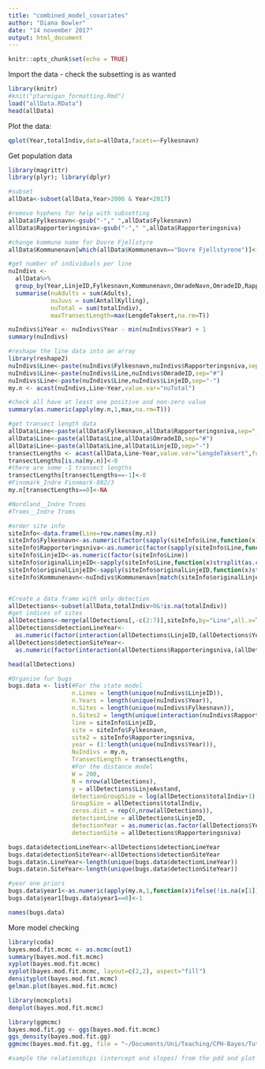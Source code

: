 ```yaml
---
title: "combined_model_covariates"
author: "Diana Bowler"
date: "14 november 2017"
output: html_document
---
```


```r

knitr::opts_chunk$set(echo = TRUE)

```

Import the data - check the subsetting is as wanted

```r
library(knitr)
#knit("ptarmigan_formatting.Rmd")
load("allData.RData")
head(allData)

```

Plot the data:

```r

qplot(Year,totalIndiv,data=allData,facets=~Fylkesnavn)

```


Get population data

```r
library(magrittr)
library(plyr); library(dplyr)

#subset
allData<-subset(allData,Year>2006 & Year<2017)

#remove hyphens for help with subsetting
allData$Fylkesnavn<-gsub("-"," ",allData$Fylkesnavn)
allData$Rapporteringsniva<-gsub("-"," ",allData$Rapporteringsniva)

#change kommune name for Dovre Fjellstyre
allData$Kommunenavn[which(allData$Kommunenavn=="Dovre Fjellstyrene")]<-"Dovre"

#get number of individuals per line
nuIndivs <-
  allData%>%
  group_by(Year,LinjeID,Fylkesnavn,Kommunenavn,OmradeNavn,OmradeID,Rapporteringsniva, add = T) %>%
  summarise(nuAdults = sum(Adults), 
            nuJuvs = sum(AntallKylling),
            nuTotal = sum(totalIndiv),
            maxTransectLength=max(LengdeTaksert,na.rm=T))

nuIndivs$iYear <- nuIndivs$Year - min(nuIndivs$Year) + 1
summary(nuIndivs)

#reshape the line data into an array
library(reshape2)
nuIndivs$Line<-paste(nuIndivs$Fylkesnavn,nuIndivs$Rapporteringsniva,sep="_")
nuIndivs$Line<-paste(nuIndivs$Line,nuIndivs$OmradeID,sep="#")
nuIndivs$Line<-paste(nuIndivs$Line,nuIndivs$LinjeID,sep="-")
my.n <- acast(nuIndivs,Line~Year,value.var="nuTotal")

#check all have at least one positive and non-zero value
summary(as.numeric(apply(my.n,1,max,na.rm=T)))

#get transect length data
allData$Line<-paste(allData$Fylkesnavn,allData$Rapporteringsniva,sep="_")
allData$Line<-paste(allData$Line,allData$OmradeID,sep="#")
allData$Line<-paste(allData$Line,allData$LinjeID,sep="-")
transectLengths <- acast(allData,Line~Year,value.var="LengdeTaksert",fun=max,na.rm=T)
transectLengths[is.na(my.n)]<-0
#there are some -1 transect lengths
transectLengths[transectLengths==-1]<-0
#Finnmark_Indre Finnmark-882/3
my.n[transectLengths==0]<-NA

#Nordland__Indre Troms             
#Troms__Indre Troms 

#order site info
siteInfo<-data.frame(Line=row.names(my.n))
siteInfo$Fylkesnavn<-as.numeric(factor(sapply(siteInfo$Line,function(x)strsplit(as.character(x),"_")[[1]][1])))
siteInfo$Rapporteringsniva<-as.numeric(factor(sapply(siteInfo$Line,function(x)strsplit(as.character(x),"#")[[1]][1])))
siteInfo$LinjeID<-as.numeric(factor(siteInfo$Line))
siteInfo$originalLinjeID<-sapply(siteInfo$Line,function(x)strsplit(as.character(x),"#")[[1]][2])
siteInfo$originalLinjeID<-sapply(siteInfo$originalLinjeID,function(x)strsplit(as.character(x),"-")[[1]][2])
siteInfo$Kommunenavn<-nuIndivs$Kommunenavn[match(siteInfo$originalLinjeID,nuIndivs$LinjeID)]


#Create a data frame with only detection
allDetections<-subset(allData,totalIndiv>0&!is.na(totalIndiv))
#get indices of sites
allDetections<-merge(allDetections[,-c(2:7)],siteInfo,by="Line",all.x=T,sort=FALSE)
allDetections$detectionLineYear<-
  as.numeric(factor(interaction(allDetections$LinjeID,(allDetections$Year-2006))))
allDetections$detectionSiteYear<-
  as.numeric(factor(interaction(allDetections$Rapporteringsniva,(allDetections$Year-2006))))

head(allDetections)

#Organise fur bugs
bugs.data <- list(#For the state model
                  n.Lines = length(unique(nuIndivs$LinjeID)),
                  n.Years = length(unique(nuIndivs$Year)),
                  n.Sites = length(unique(nuIndivs$Fylkesnavn)),
                  n.Sites2 = length(unique(interaction(nuIndivs$Rapporteringsniva,nuIndivs$Fylkesnavn))),
                  line = siteInfo$LinjeID,
                  site = siteInfo$Fylkesnavn,
                  site2 = siteInfo$Rapporteringsniva, 
                  year = (1:length(unique(nuIndivs$Year))),
                  NuIndivs = my.n,
                  TransectLength = transectLengths,
                  #For the distance model
                  W = 200,
                  N = nrow(allDetections),
                  y = allDetections$LinjeAvstand,
                  detectionGroupSize = log(allDetections$totalIndiv+1),
                  GroupSize = allDetections$totalIndiv,
                  zeros.dist = rep(0,nrow(allDetections)),
                  detectionLine = allDetections$LinjeID,
                  detectionYear = as.numeric(as.factor(allDetections$Year)),
                  detectionSite = allDetections$Rapporteringsniva)

bugs.data$detectionLineYear<-allDetections$detectionLineYear
bugs.data$detectionSiteYear<-allDetections$detectionSiteYear
bugs.data$n.LineYear<-length(unique(bugs.data$detectionLineYear))
bugs.data$n.SiteYear<-length(unique(bugs.data$detectionSiteYear))

#year one priors
bugs.data$year1<-as.numeric(apply(my.n,1,function(x)ifelse(!is.na(x[1]),x[1],max(x,na.rm=T))))
bugs.data$year1[bugs.data$year1==0]<-1

names(bugs.data)

```


More model checking

```r

library(coda)
bayes.mod.fit.mcmc <- as.mcmc(out1)
summary(bayes.mod.fit.mcmc)
xyplot(bayes.mod.fit.mcmc)
xyplot(bayes.mod.fit.mcmc, layout=c(2,2), aspect="fill")
densityplot(bayes.mod.fit.mcmc)
gelman.plot(bayes.mod.fit.mcmc)

library(mcmcplots)
denplot(bayes.mod.fit.mcmc)

library(ggmcmc)
bayes.mod.fit.gg <- ggs(bayes.mod.fit.mcmc)
ggs_density(bayes.mod.fit.gg)
ggmcmc(bayes.mod.fit.gg, file = "~/Documents/Uni/Teaching/CPH-Bayes/Tutorials/JAGS and R/bayes_fit_ggmcmc.pdf")

#sample the relationships (intercept and slopes) from the pdd and plot them

```